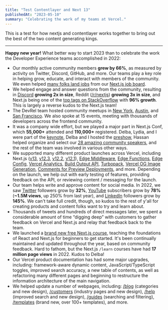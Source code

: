 ```yaml
---
title: "Test Contentlayer and Next 13"
publishedAt: "2023-05-10"
summary: "Celebrating the work of my teams at Vercel."
---
```


This is a test for how nextjs and contentlayer works together to bring out the best of the two content generating kings.

---

**Happy new year!** What better way to start 2023 than to celebrate the work the Developer Experience teams accomplished in 2022:

- Our monthly active community members **grew by 66%**, as measured by activity on Twitter, Discord, GitHub, and more. Our teams play a key role in helping grow, educate, and interact with members of the community. We even helped [many folks land jobs](https://twitter.com/nutlope/status/1512462016614703115) from our [Next.js job board](https://github.com/vercel/next.js/discussions/43787).
- We helped engage and answer questions from the community, resulting in [Discord](https://nextjs.org/discord) **growing 2x in size**, Reddit ([/r/nextjs](https://www.reddit.com/r/nextjs/)) **growing 3x in size**, and Next.js being one of the [top tags on StackOverflow](https://twitter.com/rauchg/status/1605997497976885248) with **96% growth**. This is largely a reverse kudos to the Next.js team!
- The DevRel team hosted community meetups in [New York](https://twitter.com/jaredpalmer/status/1509384199899332611), [Austin](https://twitter.com/leeerob/status/1531695305766445056), and [San Francisco](https://twitter.com/nutlope/status/1542927703166181377). We also spoke at 15 events, meeting with thousands of developers across the frontend community.
- It was a company wide effort, but we played a major part in Next.js Conf, which **55,000+** attended and **110,000+** registered. Delba, Lydia, and I were part of the [keynote](https://www.youtube.com/watch?v=NiknNI_0J48&list=PLBnKlKpPeagll1CCK08EvjqgCq0C_dXZq&index=4), Delba and I hosted the [preshow](https://www.youtube.com/watch?v=93D-XH0tNRY&list=PLBnKlKpPeagll1CCK08EvjqgCq0C_dXZq&index=2), Hassan helped organize and select our [28 amazing community speakers](https://www.youtube.com/playlist?list=PLBnKlKpPeagll1CCK08EvjqgCq0C_dXZq), and the rest of the team was involved in various other ways.
- We supported many different product launches across Vercel, including Next.js ([v13](https://nextjs.org/blog/next-13), [v12.3](https://nextjs.org/blog/next-12-3), [v12.2](https://nextjs.org/blog/next-12-2), [v12.1](https://nextjs.org/blog/next-12-1)), [Edge Middleware](https://vercel.com/blog/vercel-edge-middleware-dynamic-at-the-speed-of-static), [Edge Functions](https://vercel.com/blog/edge-functions-generally-available), [Edge Config](https://vercel.com/blog/edge-config-public-beta), [Vercel Analytics](https://vercel.com/blog/vercel-acquires-splitbee), [Build Output API](https://vercel.com/blog/build-output-api), [Turbopack](https://vercel.com/blog/turbopack), [Vercel OG Image Generation](https://vercel.com/blog/introducing-vercel-og-image-generation-fast-dynamic-social-card-images), [Comments for Preview Deployments](https://vercel.com/blog/making-live-reviews-a-reality-enhanced-preview-experience), and more. Depending on the launch, we help out with early testing of features, providing feedback on the API, or reviewing content / messaging for the launch.
- Our team helps write and approve content for social media. In 2022, we saw [Twitter](https://twitter.com/vercel) followers grow by **32%**, [YouTube](https://www.youtube.com/c/VercelHQ) subscribers grow by **78%** (**~1.5M views**, up 250% from last year), and [LinkedIn](https://www.linkedin.com/company/16181286/admin/) followers grow by **145%**. We can't take full credit, though, so kudos to the rest of y'all for creating products and content folks want to try and learn about.
- Thousands of tweets and hundreds of direct messages later, we spent a considerable amount of time “digging deep” with customers to gather feedback on Vercel and Next.js and relay that feedback back to the team.
- We launched a [brand new free Next.js course](https://twitter.com/delba_oliveira/status/1503409381081325571), teaching the foundations of React and Next.js for beginners to get started. It's been continually maintained and updated throughout the year, based on community feedback. Hard to fathom, but the Next.js `/learn` courses have had **17 million page views** in 2022. Kudos to Delba!
- Our Vercel product documentation has had some major upgrades, including: framework-aware dynamic content, JavaScript/TypeScript toggles, improved search accuracy, a new table of contents, as well as refactoring many different pages and beginning to restructure the information architecture of the main navigation.
- We helped update a number of webpages, including: [/blog](https://vercel.com/blog) (categories and new design), [/customers](https://vercel.com/customers) (industry pages and new design), [/help](https://vercel.com/help) (improved search and new design), [/guides](https://vercel.com/guides) (searching and filtering), [/templates](https://vercel.com/templates) (brand new, over 100+ templates), and more.

